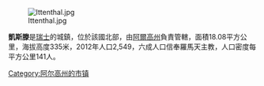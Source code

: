 [[Image:Ittenthal.jpg|right]]

'''凱斯滕'''是[[瑞士|瑞士]]的城鎮，位於該國北部，由[[阿爾高州|阿爾高州]]負責管轄，面積18.08平方公里，海拔高度335米，2012年人口2,549，六成人口信奉羅馬天主教，人口密度每平方公里141人。

{{Switzerland-geo-stub}}
[[Category:阿尔高州的市镇|Category:阿尔高州的市镇]]